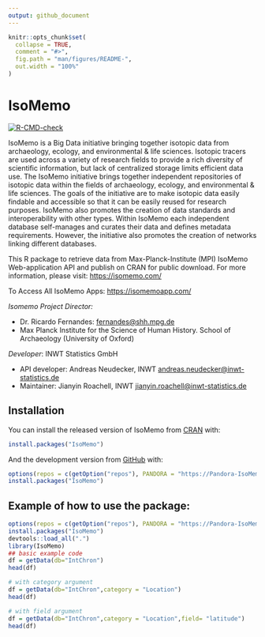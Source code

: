```yaml
---
output: github_document
---
```


<!-- README.md is generated from README.Rmd. Please edit that file -->

```r
knitr::opts_chunk$set(
  collapse = TRUE,
  comment = "#>",
  fig.path = "man/figures/README-",
  out.width = "100%"
)
```

# IsoMemo

<!-- badges: start -->
[![R-CMD-check](https://github.com/Pandora-IsoMemo/isomemo-data/workflows/R-CMD-check/badge.svg)](https://github.com/Pandora-IsoMemo/isomemo-data/actions)
<!-- badges: end -->

IsoMemo is a Big Data initiative bringing together isotopic data from archaeology, ecology, and environmental & life sciences. Isotopic tracers are used across a variety of research fields to provide a rich diversity of scientific information, but lack of centralized storage limits efficient data use. The IsoMemo initiative brings together independent repositories of isotopic data within the fields of archaeology, ecology, and environmental & life sciences. The goals of the initiative are to make isotopic data easily findable and accessible so that it can be easily reused for research purposes. IsoMemo also promotes the creation of data standards and interoperability with other types. Within IsoMemo each independent database self-manages and curates their data and defines metadata requirements. However, the initiative also promotes the creation of networks linking different databases.

This R package to retrieve data from Max-Planck-Institute (MPI) IsoMemo Web-application API and publish on CRAN for public download. For more information, please visit: <https://isomemo.com/>

To Access All IsoMemo Apps: <https://isomemoapp.com/>

*Isomemo Project Director:* 

* Dr. Ricardo Fernandes:  <fernandes@shh.mpg.de>
- Max Planck Institute for the Science of Human History. School of Archaeology (University of Oxford)

*Developer*: INWT Statistics GmbH 

* API developer: Andreas Neudecker, INWT <andreas.neudecker@inwt-statistics.de>
* Maintainer: Jianyin Roachell, INWT <jianyin.roachell@inwt-statistics.de>


## Installation

You can install the released version of IsoMemo from [CRAN](https://CRAN.R-project.org) with:

``` r
install.packages("IsoMemo")
```

And the development version from [GitHub](https://github.com/) with:
```r
options(repos = c(getOption("repos"), PANDORA = "https://Pandora-IsoMemo.github.io/drat/"))
install.packages("IsoMemo")
```
## Example of how to use the package:

```r
options(repos = c(getOption("repos"), PANDORA = "https://Pandora-IsoMemo.github.io/drat/"))
install.packages("IsoMemo")
devtools::load_all(".")
library(IsoMemo)
## basic example code
df = getData(db="IntChron")
head(df)

# with category argument
df = getData(db="IntChron",category = "Location")
head(df)

# with field argument
df = getData(db="IntChron",category = "Location",field= "latitude")
head(df)
```





